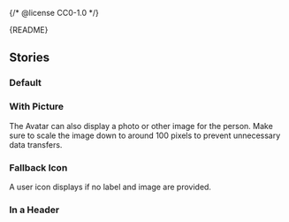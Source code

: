 {/* @license CC0-1.0 */}


<Meta of={AvatarStories} />

<Markdown>{README}</Markdown>

## Stories

### Default

<Primary />

<Controls />

### With Picture

The Avatar can also display a photo or other image for the person.
Make sure to scale the image down to around 100 pixels to prevent unnecessary data transfers.

<Canvas of={AvatarStories.WithPicture} />

### Fallback Icon

A user icon displays if no label and image are provided.

<Canvas of={AvatarStories.FallbackIcon} />

### In a Header

<Canvas of={AvatarStories.InAHeader} />
